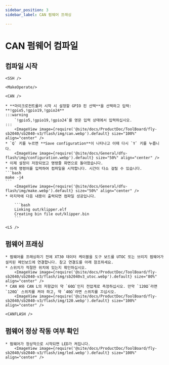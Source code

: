 ```yaml
---
sidebar_position: 3
sidebar_label: CAN 펌웨어 프래싱

---
```




# CAN 펌웨어 컴파일

## 컴파일 시작

    <SSH />

    <MakeOperate/>

    <CAN />

    * **마이크로컨트롤러 시작 시 설정할 GPIO 핀 선택**을 선택하고 입력: **!gpio5,!gpio19,!gpio24**
    :::warning
        `!gpio5,!gpio19,!gpio24`를 영문 입력 상태에서 입력하십시오.
    :::
        <ImageView image={require('@site/docs/ProductDoc/ToolBoard/fly-sb2040/sb2040-v3/flash/img/can.webp').default} size="100%" align="center" />
    * `Q` 키를 누르면 **Save configuration**이 나타나고 이때 다시 `Y` 키를 누릅니다.
        <ImageView image={require('@site/docs/General/dfu-flash/img/configuration.webp').default} size="50%" align="center" />
    * 이제 설정이 저장되었고 명령줄 화면으로 돌아왔습니다.
    * 아래 명령어를 입력하여 컴파일을 시작합니다. 시간이 다소 걸릴 수 있습니다.
    ```bash
    make -j4
    ```
        <ImageView image={require('@site/docs/General/dfu-flash/img/make.webp').default} size="50%" align="center" />
    * 마지막에 다음 내용이 출력되면 컴파일 성공입니다.

        ```bash
        Linking out/klipper.elf
        Creating bin file out/klipper.bin
        ```

    <LS />

## 펌웨어 프래싱

    * 펌웨어를 프래싱하기 전에 XT30 데이터 케이블을 도구 보드를 UTOC 또는 브리지 펌웨어가 설치된 메인보드에 연결합니다. 참고 연결도를 아래 참조하세요.
    * 스위치가 적절한 위치에 있는지 확인하십시오.
        <ImageView image={require('@site/docs/ProductDoc/ToolBoard/fly-sb2040/sb2040-v3/flash/img/sb2040v3_utoc.webp').default} size="80%" align="center" />
    * CAN H와 CAN L의 저항값이 약 `60Ω`인지 전압계로 측정하십시오. 만약 `120Ω`라면 `120Ω` 스위치를 켜야 하고, 약 `40Ω`라면 스위치를 끄십시오.
        <ImageView image={require('@site/docs/ProductDoc/ToolBoard/fly-sb2040/sb2040-v3/flash/img/120.webp').default} size="100%" align="center" />

    <CANFLASH />

## 펌웨어 정상 작동 여부 확인

    * 펌웨어가 정상적으로 시작되면 LED가 켜집니다.
        <ImageView image={require('@site/docs/ProductDoc/ToolBoard/fly-sb2040/sb2040-v3/flash/img/led.webp').default} size="100%" align="center" />
